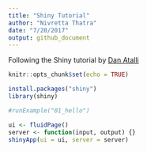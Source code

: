 ```yaml
---
title: "Shiny Tutorial"
author: "Nivretta Thatra"
date: "7/20/2017"
output: github_document
---
```


Following the Shiny tutorial by [Dan Atalli](http://stat545.com/shiny01_activity.html)

```r
knitr::opts_chunk$set(echo = TRUE)
```

```r

install.packages("shiny")
library(shiny)

#runExample("01_hello")
```


```r

ui <- fluidPage()
server <- function(input, output) {}
shinyApp(ui = ui, server = server)

```

